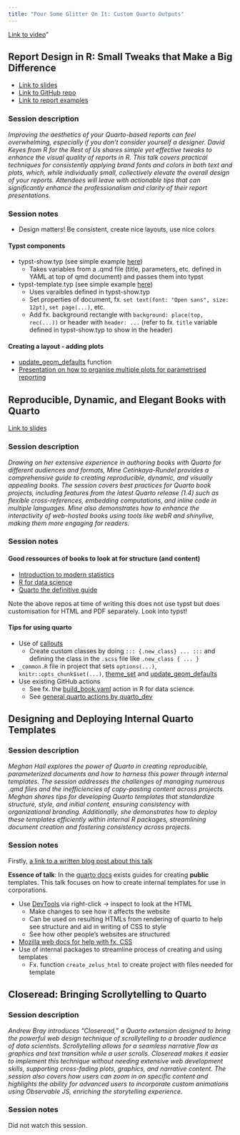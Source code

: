 ```yaml
---
title: "Pour Some Glitter On It: Custom Quarto Outputs"
---
```


[Link to video](https://reg.conf.posit.co/flow/posit/positconf24/publiccatalog/page/publiccatalog/session/1712004041983001s1h4)"

## Report Design in R: Small Tweaks that Make a Big Difference

-   [Link to slides](https://rfor.us/posit2024slides)
-   [Link to GitHub repo](https://rfor.us/posit2024repo)
-   [Link to report examples](https://rfor.us/consulting)

### Session description

*Improving the aesthetics of your Quarto-based reports can feel overwhelming, especially if you don't consider yourself a designer. David Keyes from R for the Rest of Us shares simple yet effective tweaks to enhance the visual quality of reports in R. This talk covers practical techniques for consistently applying brand fonts and colors in both text and plots, which, while individually small, collectively elevate the overall design of your reports. Attendees will leave with actionable tips that can significantly enhance the professionalism and clarity of their report presentations.*

### Session notes

-   Design matters! Be consistent, create nice layouts, use nice colors

#### Typst components {#sec:typst_components}

-   typst-show.typ (see simple example [here](https://github.com/rfortherestofus/report-design/blob/main/typst-show.typ))
    -   Takes variables from a .qmd file (title, parameters, etc. defined in YAML at top of qmd document) and passes them into typst
-   typst-template.typ (see simple example [here](https://github.com/rfortherestofus/report-design/blob/main/typst-template.typ))
    -   Uses varaibles defined in typst-show.typ
    -   Set properties of document, fx. `set text(font: "Open sans", size: 12pt)`, `set page(...)`, etc.
    -   Add fx. background rectangle with `background: place(top, rec(...))` or header with `header: ...` (refer to fx. `title` variable defined in typst-show.typ to show in the header)

#### Creating a layout - adding plots

-   [update_geom_defaults](https://ggplot2.tidyverse.org/reference/update_defaults.html) function
-   [Presentation on how to organise multiple plots for parametrised reporting](https://github.com/rfortherestofus/data-viz-parameterized-reporting)

## Reproducible, Dynamic, and Elegant Books with Quarto

[Link to slides](bit.ly/books-conf24)

### Session description

*Drawing on her extensive experience in authoring books with Quarto for different audiences and formats, Mine Cetinkaya-Rundel provides a comprehensive guide to creating reproducible, dynamic, and visually appealing books. The session covers best practices for Quarto book projects, including features from the latest Quarto release (1.4) such as flexible cross-references, embedding computations, and inline code in multiple languages. Mine also demonstrates how to enhance the interactivity of web-hosted books using tools like webR and shinylive, making them more engaging for readers.*

### Session notes

#### Good ressources of books to look at for structure (and content)

-   [Introduction to modern statistics](https://github.com/OpenIntroStat/ims?tab=readme-ov-file)
-   [R for data science](https://github.com/hadley/r4ds)
-   [Quarto the definitive guide](https://github.com/mine-cetinkaya-rundel/quarto-tdg)

::: {.callout-note}
Note the above repos at time of writing this does not use typst but does customisation for HTML and PDF separately. Look into typst!
:::

#### Tips for using quarto

-   Use of [callouts](https://quarto.org/docs/authoring/callouts.html)
    -   Create custom classes by doing `::: {.new_class} ... :::` and defining the class in the `.scss` file like `.new_class { ... }`
-   `_common.R` file in project that sets `options(...)`, `knitr::opts_chunk$set(...)`, [theme_set](https://ggplot2.tidyverse.org/reference/theme_get.html) and [update_geom_defaults](https://ggplot2.tidyverse.org/reference/update_defaults.html)
-   Use existing GitHub actions
    -   See fx. the [build_book.yaml](https://github.com/hadley/r4ds/blob/main/.github/workflows/build_book.yaml) action in R for data science.
    -   See [general quarto actions by quarto_dev](https://github.com/quarto-dev/quarto-actions)

## Designing and Deploying Internal Quarto Templates {#sec:quarto_internal_templates}

### Session description

*Meghan Hall explores the power of Quarto in creating reproducible, parameterized documents and how to harness this power through internal templates. The session addresses the challenges of managing numerous .qmd files and the inefficiencies of copy-pasting content across projects. Meghan shares tips for developing Quarto templates that standardize structure, style, and initial content, ensuring consistency with organizational branding. Additionally, she demonstrates how to deploy these templates efficiently within internal R packages, streamlining document creation and fostering consistency across projects.*

### Session notes

Firstly, [a link to a written blog post about this talk](https://meghan.rbind.io/blog/2024-08-14-quarto-templates/)

**Essence of talk**: In the [quarto docs](https://quarto.org/docs/extensions/starter-templates.html) exists guides for creating **public** templates. This talk focuses on how to create internal templates for use in corporations.

-   Use [DevTools](https://developer.chrome.com/docs/devtools) via right-click -> inspect to look at the HTML
    -   Make changes to see how it affects the website
    -   Can be used on resulting HTMLs from rendering of quarto to help see structure and aid in writing of CSS to style
    -   See how other people's websites are structured
-   [Mozilla web docs for help with fx. CSS](https://developer.mozilla.org/en-US/docs/Web/CSS)
-   Use of internal packages to streamline process of creating and using templates
    -   Fx. function `create_zelus_html` to create project with files needed for template

## Closeread: Bringing Scrollytelling to Quarto

### Session description

*Andrew Bray introduces "Closeread," a Quarto extension designed to bring the powerful web design technique of scrollytelling to a broader audience of data scientists. Scrollytelling allows for a seamless narrative flow as graphics and text transition while a user scrolls. Closeread makes it easier to implement this technique without needing extensive web development skills, supporting cross-fading plots, graphics, and narrative content. The session also covers how users can zoom in on specific content and highlights the ability for advanced users to incorporate custom animations using Observable JS, enriching the storytelling experience.*

### Session notes

Did not watch this session.